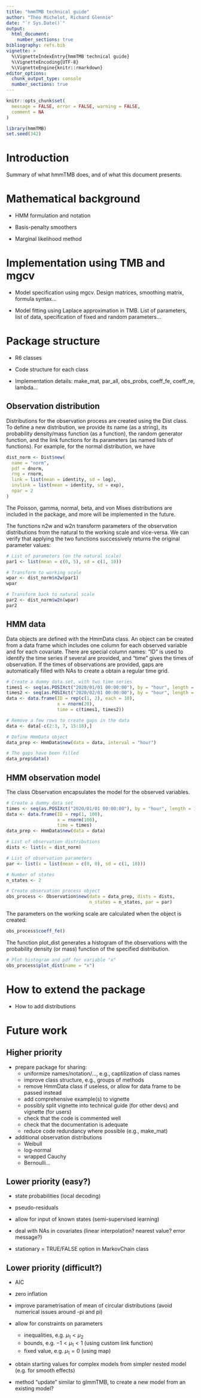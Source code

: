 ```yaml
---
title: "hmmTMB technical guide"
author: "Théo Michelot, Richard Glennie"
date: "`r Sys.Date()`"
output: 
  html_document:
    number_sections: true
bibliography: refs.bib
vignette: >
  %\VignetteIndexEntry{hmmTMB technical guide}
  %\VignetteEncoding{UTF-8}
  %\VignetteEngine{knitr::rmarkdown}
editor_options: 
  chunk_output_type: console
  number_sections: true
---
```


```r
knitr::opts_chunk$set(
  message = FALSE, error = FALSE, warning = FALSE,
  comment = NA
)
```

```r
library(hmmTMB)
set.seed(342)
```

# Introduction

Summary of what hmmTMB does, and of what this document presents.

# Mathematical background

  - HMM formulation and notation

  - Basis-penalty smoothers
  
  - Marginal likelihood method

# Implementation using TMB and mgcv

  - Model specification using mgcv. Design matrices, smoothing matrix, formula syntax...

  - Model fitting using Laplace approximation in TMB. List of parameters, list of data, specification of fixed and random parameters...

# Package structure

  - R6 classes
  
  - Code structure for each class
  
  - Implementation details: make_mat, par_all, obs_probs, coeff_fe, coeff_re, lambda...

## Observation distribution

Distributions for the observation process are created using the Dist class. To define a new distribution, we provide its name (as a string), its probability density/mass function (as a function), the random generator function, and the link functions for its parameters (as named lists of functions). For example, for the normal distribution, we have
```r
dist_norm <- Dist$new(
  name = "norm", 
  pdf = dnorm,
  rng = rnorm,
  link = list(mean = identity, sd = log),
  invlink = list(mean = identity, sd = exp),
  npar = 2
)
```

The Poisson, gamma, normal, beta, and von Mises distributions are included in the package, and more will be implemented in the future.

The functions n2w and w2n transform parameters of the observation distributions from the natural to the working scale and vice-versa. We can verify that applying the two functions successively returns the original parameter values:
```r
# List of parameters (on the natural scale)
par1 <- list(mean = c(0, 5), sd = c(1, 10))

# Transform to working scale
wpar <- dist_norm$n2w(par1)
wpar

# Transform back to natural scale
par2 <- dist_norm$w2n(wpar)
par2
```

## HMM data

Data objects are defined with the HmmData class. An object can be created from a data frame which includes one column for each observed variable and for each covariate. There are special column names: "ID" is used to identify the time series if several are provided, and "time" gives the times of observation. If the times of observations are provided, gaps are automatically filled with NAs to create a obtain a regular time grid.

```r
# Create a dummy data set, with two time series
times1 <- seq(as.POSIXct("2020/01/01 00:00:00"), by = "hour", length = 10)
times2 <- seq(as.POSIXct("2020/02/01 00:00:00"), by = "hour", length = 10)
data <- data.frame(ID = rep(c(1, 2), each = 10),
                   x = rnorm(20), 
                   time = c(times1, times2))

# Remove a few rows to create gaps in the data
data <- data[-c(2:3, 7, 15:18),]

# Define HmmData object
data_prep <- HmmData$new(data = data, interval = "hour")

# The gaps have been filled
data_prep$data()
```

## HMM observation model

The class Observation encapsulates the model for the observed variables.

```r
# Create a dummy data set
times <- seq(as.POSIXct("2020/01/01 00:00:00"), by = "hour", length = 100)
data <- data.frame(ID = rep(1, 100),
                   x = rnorm(100), 
                   time = times)
data_prep <- HmmData$new(data = data)

# List of observation distributions
dists <- list(x = dist_norm)

# List of observation parameters
par <- list(x = list(mean = c(0, 0), sd = c(1, 10)))

# Number of states
n_states <- 2

# Create observation process object
obs_process <- Observation$new(data = data_prep, dists = dists, 
                               n_states = n_states, par = par)
```

The parameters on the working scale are calculated when the object is created:
```r
obs_process$coeff_fe()
```

The function plot_dist generates a histogram of the observations with the probability density (or mass) function of the specified distribution.
```r
# Plot histogram and pdf for variable "x"
obs_process$plot_dist(name = "x")
```

# How to extend the package

  - How to add distributions

# Future work

## Higher priority

 - prepare package for sharing:
   + uniformize names/notation/..., e.g., captilization of class names
   + improve class structure, e.g., groups of methods
   + remove HmmData class if useless, or allow for data frame to be passed instead
   + add comprehensive example(s) to vignette
   + possibly split vignette into technical guide (for other devs) and vignette (for users)
   + check that the code is commented well
   + check that the documentation is adequate
   + reduce code redundancy where possible (e.g., make_mat)

 - additional observation distributions
    + Weibull
    + log-normal
    + wrapped Cauchy
    + Bernoulli...
    
## Lower priority (easy?)

 - state probabilities (local decoding)

 - pseudo-residuals

 - allow for input of known states (semi-supervised learning)

 - deal with NAs in covariates (linear interpolation? nearest value? error message?)

 - stationary = TRUE/FALSE option in MarkovChain class
 
## Lower priority (difficult?)

 - AIC
   
 - zero inflation
 
 - improve parametrisation of mean of circular distributions (avoid numerical issues around -pi and pi)
 
 - allow for constraints on parameters
    + inequalities, e.g. $\mu_1 < \mu_2$
    + bounds, e.g. $-1 < \mu_1 < 1$ (using custom link function)
    + fixed value, e.g. $\mu_1 = 0$ (using map)

 - obtain starting values for complex models from simpler nested model (e.g. for smooth effects)

 - method "update" similar to glmmTMB, to create a new model from an existing model?
 